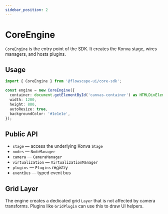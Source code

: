 ```yaml
---
sidebar_position: 2
---
```


# CoreEngine

`CoreEngine` is the entry point of the SDK. It creates the Konva stage, wires managers, and hosts plugins.

## Usage

```ts
import { CoreEngine } from '@flowscape-ui/core-sdk';

const engine = new CoreEngine({
  container: document.getElementById('canvas-container') as HTMLDivElement,
  width: 1200,
  height: 800,
  autoResize: true,
  backgroundColor: '#1e1e1e',
});
```

## Public API

- `stage` — access the underlying Konva `Stage`
- `nodes` — `NodeManager`
- `camera` — `CameraManager`
- `virtualization` — `VirtualizationManager`
- `plugins` — `Plugins` registry
- `eventBus` — typed event bus

## Grid Layer

The engine creates a dedicated grid `Layer` that is not affected by camera transforms. Plugins like `GridPlugin` can use this to draw UI helpers.
